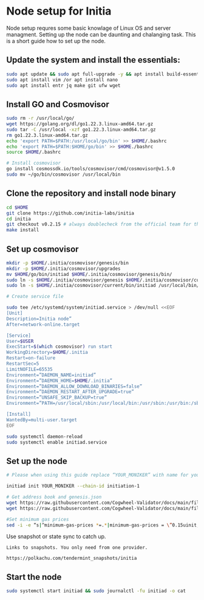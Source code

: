 
# Node setup for Initia

Node setup requres some basic knowlage of Linux OS and server managment. Setting up the node
can be daunting and chalanging task. This is a short guide how to set up the node.

## Update the system and install the essentials:

```bash
sudo apt update && sudo apt full-upgrade -y && apt install build-essential 
sudo apt install vim /or apt install nano 
sudo apt install entr jq make git ufw wget 
```

## Install GO and Cosmovisor

```bash
sudo rm -r /usr/local/go/
wget https://golang.org/dl/go1.22.3.linux-amd64.tar.gz
sudo tar -C /usr/local -xzf go1.22.3.linux-amd64.tar.gz
rm go1.22.3.linux-amd64.tar.gz
echo 'export PATH=$PATH:/usr/local/go/bin' >> $HOME/.bashrc
echo 'export PATH=$PATH:$HOME/go/bin' >> $HOME./bashrc
source $HOME/.bashrc

# Install cosmovisor
go install cosmossdk.io/tools/cosmovisor/cmd/cosmovisor@v1.5.0
sudo mv ~/go/bin/cosmovisor /usr/local/bin
```

## Clone the repository and install node binary

```bash
cd $HOME 
git clone https://github.com/initia-labs/initia
cd initia 
git checkout v0.2.15 # always doublecheck from the official team for the right version
make install
```

## Set up cosmovisor

```bash 
mkdir -p $HOME/.initia/cosmovisor/genesis/bin
mkdir -p $HOME/.initia/cosmovisor/upgrades
mv $HOME/go/bin/initiad $HOME/.initia/cosmovisor/genesis/bin/
sudo ln -s $HOME/.initia/cosmovisor/genesis $HOME/.initia/cosmovisor/current -f
sudo ln -s $HOME/.initia/cosmovisor/current/bin/initiad /usr/local/bin/initiad -f

# Create service file

sudo tee /etc/systemd/system/initiad.service > /dev/null <<EOF
[Unit]
Description=Initia node”
After=network-online.target

[Service]
User=$USER
ExecStart=$(which cosmovisor) run start
WorkingDirectory=$HOME/.initia
Restart=on-failure 
RestartSec=5
LimitNOFILE=65535
Environment=”DAEMON_NAME=initiad”
Environment=”DAEMON_HOME=$HOME/.initia”
Environment=”DAEMON_ALLOW_DOWNLOAD_BINARIES=false”
Environment=”DAEMON_RESTART_AFTER_UPGRADE=true”
Environment=”UNSAFE_SKIP_BACKUP=true”
Environment=”PATH=/usr/local/sbin:/usr/local/bin:/usr/sbin:/usr/bin:/sbin:/bin:/usr/games:/usr/local/games:/snap/bin:$HOME/.initia/cosmovisor/current/bin”

[Install]
WantedBy=multi-user.target
EOF

sudo systemctl daemon-reload
sudo systemctl enable initiad.service
```

## Set up the node 

```bash
# Please when using this guide replace “YOUR_MONIKER” with name for your node.

initiad init YOUR_MONIKER --chain-id initiation-1

# Get address book and genesis.json
wget https://raw.githubusercontent.com/Cogwheel-Validator/docs/main/files/initia/genesis.json -O $HOME/.initia/config/genesis.json
wget https://raw.githubusercontent.com/Cogwheel-Validator/docs/main/files/initia/addrbook.json -O $HOME/.initia/config/addrbook.json

#Set minimum gas prices
sed -i -e “s|^minimum-gas-prices *=.*|minimum-gas-prices = \”0.15uinit,0.01uusdc\”|” $HOME/.initia/config/app.toml
```

Use snapshot or state sync to catch up.
``` 
Links to snapshots. You only need from one provider.

https://polkachu.com/tendermint_snapshots/initia
```

## Start the node

```bash
sudo systemctl start initiad && sudo journalctl -fu initiad -o cat
```